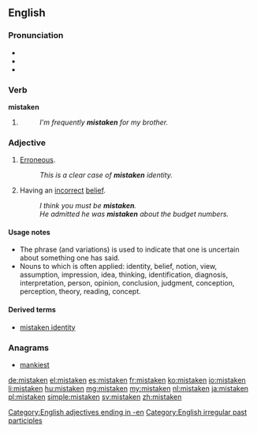 ==English==

===Pronunciation===
* {{IPA|/mɪsˈteɪkən/}}
* {{audio|en-us-mistaken.ogg|Audio (US)}}
* {{rhymes|eɪkən}}

===Verb===
'''mistaken'''

# {{past participle of|mistake}}
#: ''I'm frequently '''mistaken''' for my brother.''

===Adjective===
{{en-adj}}

# [[erroneous|Erroneous]].
#: ''This is a clear case of '''mistaken''' identity.''
# {{context|with a copula verb|often|with ''about''}} Having an [[incorrect]] [[belief]].
#: ''I think you must be '''mistaken'''.''
#: ''He admitted he was '''mistaken''' about the budget numbers.''

====Usage notes====
* The phrase {{term||if I'm not mistaken}} (and variations) is used to indicate that one is uncertain about something one has said.
* Nouns to which {{term||mistaken}} is often applied: identity, belief, notion, view, assumption, impression, idea, thinking, identification, diagnosis, interpretation, person, opinion, conclusion, judgment, conception, perception, theory, reading, concept.

====Derived terms====
* [[mistaken identity]]

===Anagrams===
* [[mankiest#English|mankiest]]

[[Category:English adjectives ending in -en]]
[[Category:English irregular past participles]]

[[de:mistaken]]
[[el:mistaken]]
[[es:mistaken]]
[[fr:mistaken]]
[[ko:mistaken]]
[[io:mistaken]]
[[li:mistaken]]
[[hu:mistaken]]
[[mg:mistaken]]
[[my:mistaken]]
[[nl:mistaken]]
[[ja:mistaken]]
[[pl:mistaken]]
[[simple:mistaken]]
[[sv:mistaken]]
[[zh:mistaken]]